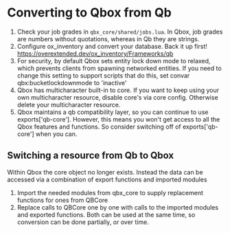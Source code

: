# Converting to Qbox from Qb

1. Check your job grades in `qbx_core/shared/jobs.lua`. In Qbox, job grades are numbers without quotations, whereas in Qb they are strings.
2. Configure ox_inventory and convert your database. Back it up first! https://overextended.dev/ox_inventory/Frameworks/qb
3. For security, by default Qbox sets entity lock down mode to relaxed, which prevents clients from spawning networked entities. If you need to change this setting to support scripts that do this, set convar qbx:bucketlockdownmode to 'inactive'
4. Qbox has multicharacter built-in to core. If you want to keep using your own multicharacter resource, disable core's via core config. Otherwise delete your multicharacter resource.
5. Qbox maintains a qb compatibility layer, so you can continue to use exports['qb-core']. However, this means you won't get access to all the Qbox features and functions. So consider switching off of exports['qb-core'] when you can.

## Switching a resource from Qb to Qbox
Within Qbox the core object no longer exists. Instead the data can be accessed via a combination of export functions and imported modules

1. Import the needed modules from qbx_core to supply replacement functions for ones from QBCore
2. Replace calls to QBCore one by one with calls to the imported modules and exported functions. Both can be used at the same time, so conversion can be done partially, or over time.

